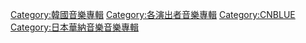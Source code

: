 [[Category:韓國音樂專輯|Category:韓國音樂專輯]]
[[Category:各演出者音樂專輯|Category:各演出者音樂專輯]]
[[Category:CNBLUE|Category:CNBLUE]]
[[Category:日本華納音樂音樂專輯|Category:日本華納音樂音樂專輯]]